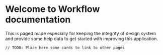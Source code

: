 
<Meta title="Core/Introduction" />

# Welcome to Workflow documentation

This is paged made especially for keeping the integrity of design system and provide some help data to get started with improving this application.

```
// TODO: Place here some cards to link to other pages
```
